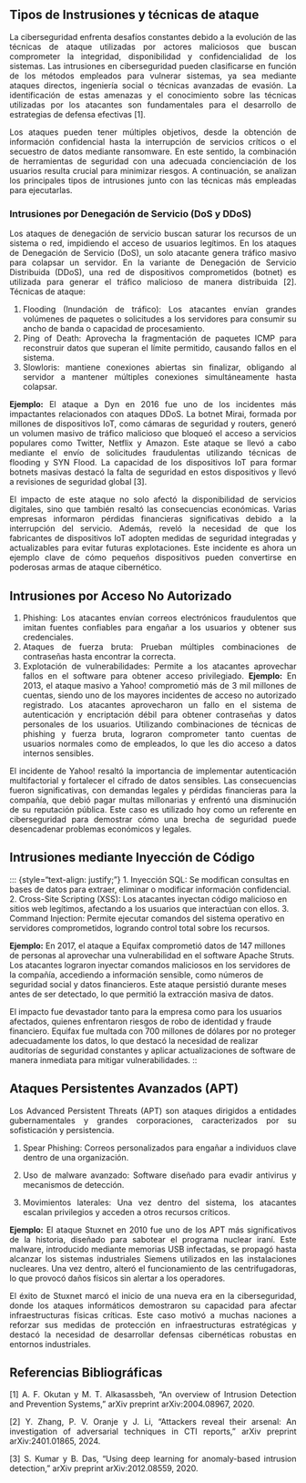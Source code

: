 ## Tipos de Instrusiones y técnicas de ataque
::: {style="text-align: justify;"}
La ciberseguridad enfrenta desafíos constantes debido a la evolución de las técnicas de ataque utilizadas por actores maliciosos que buscan comprometer la integridad, disponibilidad y confidencialidad de los sistemas. Las intrusiones en ciberseguridad pueden clasificarse en función de los métodos empleados para vulnerar sistemas, ya sea mediante ataques directos, ingeniería social o técnicas avanzadas de evasión. La identificación de estas amenazas y el conocimiento sobre las técnicas utilizadas por los atacantes son fundamentales para el desarrollo de estrategias de defensa efectivas [1].

Los ataques pueden tener múltiples objetivos, desde la obtención de información confidencial hasta la interrupción de servicios críticos o el secuestro de datos mediante ransomware. En este sentido, la combinación de herramientas de seguridad con una adecuada concienciación de los usuarios resulta crucial para minimizar riesgos. A continuación, se analizan los principales tipos de intrusiones junto con las técnicas más empleadas para ejecutarlas.
:::
### Intrusiones por Denegación de Servicio (DoS y DDoS)
::: {style="text-align: justify;"}
Los ataques de denegación de servicio buscan saturar los recursos de un sistema o red, impidiendo el acceso de usuarios legítimos. En los ataques de Denegación de Servicio (DoS), un solo atacante genera tráfico masivo para colapsar un servidor. En la variante de Denegación de Servicio Distribuida (DDoS), una red de dispositivos comprometidos (botnet) es utilizada para generar el tráfico malicioso de manera distribuida [2].
Técnicas de ataque:

1. Flooding (Inundación de tráfico): Los atacantes envían grandes volúmenes de paquetes o solicitudes a los servidores para consumir su ancho de banda o capacidad de procesamiento.
2. Ping of Death: Aprovecha la fragmentación de paquetes ICMP para reconstruir datos que superan el límite permitido, causando fallos en el sistema.
3. Slowloris: mantiene conexiones abiertas sin finalizar, obligando al servidor a mantener múltiples conexiones simultáneamente hasta colapsar.

**Ejemplo:** El ataque a Dyn en 2016 fue uno de los incidentes más impactantes relacionados con ataques DDoS. La botnet Mirai, formada por millones de dispositivos IoT, como cámaras de seguridad y routers, generó un volumen masivo de tráfico malicioso que bloqueó el acceso a servicios populares como Twitter, Netflix y Amazon. Este ataque se llevó a cabo mediante el envío de solicitudes fraudulentas utilizando técnicas de flooding y SYN Flood. La capacidad de los dispositivos IoT para formar botnets masivas destacó la falta de seguridad en estos dispositivos y llevó a revisiones de seguridad global [3].

El impacto de este ataque no solo afectó la disponibilidad de servicios digitales, sino que también resaltó las consecuencias económicas. Varias empresas informaron pérdidas financieras significativas debido a la interrupción del servicio. Además, reveló la necesidad de que los fabricantes de dispositivos IoT adopten medidas de seguridad integradas y actualizables para evitar futuras explotaciones. Este incidente es ahora un ejemplo clave de cómo pequeños dispositivos pueden convertirse en poderosas armas de ataque cibernético.
:::
## Intrusiones por Acceso No Autorizado
::: {style="text-align: justify;"}
1. Phishing: Los atacantes envían correos electrónicos fraudulentos que imitan fuentes confiables para engañar a los usuarios y obtener sus credenciales. 
2. Ataques de fuerza bruta: Prueban múltiples combinaciones de contraseñas hasta encontrar la correcta.
3. Explotación de vulnerabilidades: Permite a los atacantes aprovechar fallos en el software para obtener acceso privilegiado. 
**Ejemplo:** En 2013, el ataque masivo a Yahoo! comprometió más de 3 mil millones de cuentas, siendo uno de los mayores incidentes de acceso no autorizado registrado. Los atacantes aprovecharon un fallo en el sistema de autenticación y encriptación débil para obtener contraseñas y datos personales de los usuarios. Utilizando combinaciones de técnicas de phishing y fuerza bruta, lograron comprometer tanto cuentas de usuarios normales como de empleados, lo que les dio acceso a datos internos sensibles.

El incidente de Yahoo! resaltó la importancia de implementar autenticación multifactorial y fortalecer el cifrado de datos sensibles. Las consecuencias fueron significativas, con demandas legales y pérdidas financieras para la compañía, que debió pagar multas millonarias y enfrentó una disminución de su reputación pública. Este caso es utilizado hoy como un referente en ciberseguridad para demostrar cómo una brecha de seguridad puede desencadenar problemas económicos y legales.
:::
## Intrusiones mediante Inyección de Código
::: {style="text-align: justify;"}
1. Inyección SQL: Se modifican consultas en bases de datos para extraer, eliminar o modificar información confidencial.
2. Cross-Site Scripting (XSS): Los atacantes inyectan código malicioso en sitios web legítimos, afectando a los usuarios que interactúan con ellos. 
3. Command Injection: Permite ejecutar comandos del sistema operativo en servidores comprometidos, logrando control total sobre los recursos.

**Ejemplo:** En 2017, el ataque a Equifax comprometió datos de 147 millones de personas al aprovechar una vulnerabilidad en el software Apache Struts. Los atacantes lograron inyectar comandos maliciosos en los servidores de la compañía, accediendo a información sensible, como números de seguridad social y datos financieros. Este ataque persistió durante meses antes de ser detectado, lo que permitió la extracción masiva de datos.

El impacto fue devastador tanto para la empresa como para los usuarios afectados, quienes enfrentaron riesgos de robo de identidad y fraude financiero. Equifax fue multada con 700 millones de dólares por no proteger adecuadamente los datos, lo que destacó la necesidad de realizar auditorías de seguridad constantes y aplicar actualizaciones de software de manera inmediata para mitigar vulnerabilidades.
::

## Ataques Persistentes Avanzados (APT)
::: {style="text-align: justify;"}
Los Advanced Persistent Threats (APT) son ataques dirigidos a entidades gubernamentales y grandes corporaciones, caracterizados por su sofisticación y persistencia.

1. Spear Phishing: Correos personalizados para engañar a individuos clave dentro de una organización.

2. Uso de malware avanzado: Software diseñado para evadir antivirus y mecanismos de detección.
3. Movimientos laterales: Una vez dentro del sistema, los atacantes escalan privilegios y acceden a otros recursos críticos.

**Ejemplo:** El ataque Stuxnet en 2010 fue uno de los APT más significativos de la historia, diseñado para sabotear el programa nuclear iraní. Este malware, introducido mediante memorias USB infectadas, se propagó hasta alcanzar los sistemas industriales Siemens utilizados en las instalaciones nucleares. Una vez dentro, alteró el funcionamiento de las centrifugadoras, lo que provocó daños físicos sin alertar a los operadores.

El éxito de Stuxnet marcó el inicio de una nueva era en la ciberseguridad, donde los ataques informáticos demostraron su capacidad para afectar infraestructuras físicas críticas. Este caso motivó a muchas naciones a reforzar sus medidas de protección en infraestructuras estratégicas y destacó la necesidad de desarrollar defensas cibernéticas robustas en entornos industriales.
:::
## Referencias Bibliográficas
::: {style="text-align: justify;"}
[1] A. F. Okutan y M. T. Alkasassbeh, "An overview of Intrusion Detection and Prevention Systems," arXiv preprint arXiv:2004.08967, 2020.

[2] Y. Zhang, P. V. Oranje y J. Li, "Attackers reveal their arsenal: An investigation of adversarial techniques in CTI reports," arXiv preprint arXiv:2401.01865, 2024.

[3] S. Kumar y B. Das, "Using deep learning for anomaly-based intrusion detection," arXiv preprint arXiv:2012.08559, 2020.
:::
